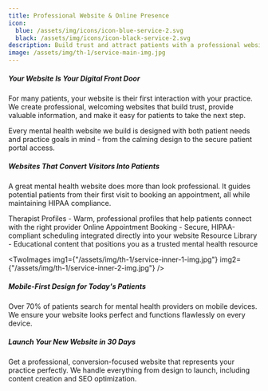 ```yaml
---
title: Professional Website & Online Presence
icon:
  blue: /assets/img/icons/icon-blue-service-2.svg
  black: /assets/img/icons/icon-black-service-2.svg
description: Build trust and attract patients with a professional website designed specifically for mental health practices
image: /assets/img/th-1/service-main-img.jpg
---
```



##### Your Website Is Your Digital Front Door

For many patients, your website is their first interaction with your practice. We create professional, welcoming websites that build trust, provide valuable information, and make it easy for patients to take the next step.

Every mental health website we build is designed with both patient needs and practice goals in mind - from the calming design to the secure patient portal access.

##### Websites That Convert Visitors Into Patients

A great mental health website does more than look professional. It guides potential patients from their first visit to booking an appointment, all while maintaining HIPAA compliance.

<div class="font-semibold text-ColorBlack">
  <ServiceBadge>
    Therapist Profiles - Warm, professional profiles that help patients connect with the right provider
  </ServiceBadge>
  <ServiceBadge>
    Online Appointment Booking - Secure, HIPAA-compliant scheduling integrated directly into your website
  </ServiceBadge>
  <ServiceBadge>
    Resource Library - Educational content that positions you as a trusted mental health resource
  </ServiceBadge>
</div>

<TwoImages
  img1={"/assets/img/th-1/service-inner-1-img.jpg"}
  img2={"/assets/img/th-1/service-inner-2-img.jpg"}
/>

##### Mobile-First Design for Today's Patients

Over 70% of patients search for mental health providers on mobile devices. We ensure your website looks perfect and functions flawlessly on every device.

##### Launch Your New Website in 30 Days

Get a professional, conversion-focused website that represents your practice perfectly. We handle everything from design to launch, including content creation and SEO optimization.